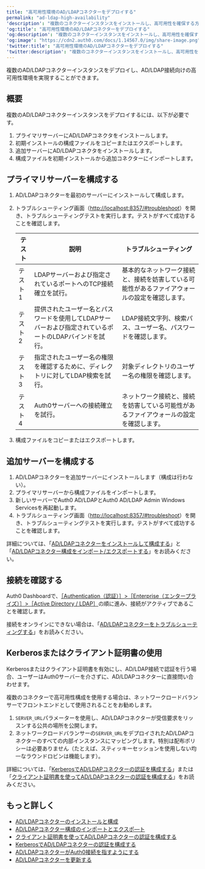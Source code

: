 ```yaml
---
title: "高可用性環境のAD/LDAPコネクターをデプロイする"
permalink: "ad-ldap-high-availability"
'description': "複数のコネクターインスタンスをインストールし、高可用性を確保する方法について説明します。"
'og:title': "高可用性環境のAD/LDAPコネクターをデプロイする"
'og:description': "複数のコネクターインスタンスをインストールし、高可用性を確保する方法について説明します。"
'og:image': "https://cdn2.auth0.com/docs/1.14567.0/img/share-image.png"
'twitter:title': "高可用性環境のAD/LDAPコネクターをデプロイする"
'twitter:description': "複数のコネクターインスタンスをインストールし、高可用性を確保する方法について説明します。"
---
```


複数のAD/LDAPコネクターインスタンスをデプロイし、AD/LDAP接続向けの高可用性環境を実現することができます。

## 概要

複数のAD/LDAPコネクターインスタンスをデプロイするには、以下が必要です。

1. プライマリサーバーにAD/LDAPコネクタをインストールします。
2. 初期インストールの構成ファイルをコピーまたはエクスポートします。
3. 追加サーバーにAD/LDAPコネクタをインストールします。
4. 構成ファイルを初期インストールから追加コネクターにインポートします。

## プライマリサーバーを構成する

1. AD/LDAPコネクターを最初のサーバーにインストールして構成します。
2. トラブルシューティング画面（[http://localhost:8357/#troubleshoot](http://localhost:8357/#troubleshoot)）を開き、トラブルシューティングテストを実行します。テストがすべて成功することを確認します。

   <table class="table"><thead>
   <tr>
   <th>テスト</th>
   <th>説明</th>
   <th>トラブルシューティング</th>
   </tr>
   </thead>
   <tbody>
   <tr>
   <td>テスト1</td>
   <td>LDAPサーバーおよび指定されているポートへのTCP接続確立を試行。</td>
   <td>基本的なネットワーク接続と、接続を妨害している可能性があるファイアウォールの設定を確認します。</td>
   </tr>
   <tr>
   <td>テスト2</td>
   <td>提供されたユーザー名とパスワードを使用してLDAPサーバーおよび指定されているポートのLDAPバインドを試行。</td>
   <td>LDAP接続文字列、検索パス、ユーザー名、パスワードを確認します。</td>
   </tr>
   <tr>
   <td>テスト3</td>
   <td>指定されたユーザー名の権限を確認するために、ディレクトリに対してLDAP検索を試行。</td>
   <td>対象ディレクトリのユーザー名の権限を確認します。</td>
   </tr>
   <tr>
   <td>テスト4</td>
   <td>Auth0サーバーへの接続確立を試行。</td>
   <td>ネットワーク接続と、接続を妨害している可能性があるファイアウォールの設定を確認します。</td>
   </tr>
   </tbody>
   </table>
3. 構成ファイルをコピーまたはエクスポートします。

## 追加サーバーを構成する

1. AD/LDAPコネクターを追加サーバーにインストールします（構成は行わない）。
2. プライマリサーバーから構成ファイルをインポートします。
3. 新しいサーバーでAuth0 AD/LDAPとAuth0 AD/LDAP Admin Windows Servicesを再起動します。
4. トラブルシューティング画面（[http://localhost:8357/#troubleshoot](http://localhost:8357/#troubleshoot)）を開き、トラブルシューティングテストを実行します。テストがすべて成功することを確認します。

詳細については、「[AD/LDAPコネクターをインストールして構成する](/docs/ja-jp/authenticate/identity-providers/enterprise-identity-providers/active-directory-ldap/ad-ldap-connector/install-configure-ad-ldap-connector)」と「[AD/LDAPコネクター構成をインポート/エクスポートする](/docs/ja-jp/authenticate/identity-providers/enterprise-identity-providers/active-directory-ldap/ad-ldap-connector/import-export-ad-ldap-connector-configs)」をお読みください。

## 接続を確認する

<Tooltip data-tooltip-id="react-containers-DefinitionTooltip-0" href="/docs/ja-jp/glossary?term=auth0-dashboard" tip="Auth0 Dashboard: サービスを構成するためのAuth0の主製品。" cta="用語集の表示">Auth0 Dashboard</Tooltip>で、[［Authentication（認証）］>［Enterprise（エンタープライズ）］>［Active Directory / LDAP］](https://manage.auth0.com/#/connections/enterprise/ad)の順に進み、接続がアクティブであることを確認します。

接続をオンラインにできない場合は、「[AD/LDAPコネクターをトラブルシューティングする](/docs/ja-jp/troubleshoot/integration-extensibility-issues/troubleshoot-ad-ldap-connector)」をお読みください。

## Kerberosまたはクライアント証明書の使用

Kerberosまたはクライアント証明書を有効にし、AD/LDAP接続で認証を行う場合、ユーザーはAuth0サーバーを介さずに、AD/LDAPコネクターに直接問い合わせます。

複数のコネクターで高可用性構成を使用する場合は、ネットワークロードバランサーでフロントエンドとして使用されることをお勧めします。

1. `SERVER_URL`パラメーターを使用し、AD/LDAPコネクターが受信要求をリッスンする公共の場所を公開します。
2. ネットワークロードバランサーの`SERVER_URL`をデプロイされたAD/LDAPコネクターのすべての内部インスタンスにマッピングします。特別は配布ポリシーは必要ありません（たとえば、スティッキーセッションを使用しない均一なラウンドロビンは機能します）。

詳細については、「[KerberosでAD/LDAPコネクターの認証を構成する](/docs/ja-jp/authenticate/identity-providers/enterprise-identity-providers/active-directory-ldap/ad-ldap-connector/configure-ad-ldap-connector-with-kerberos)」または「[クライアント証明書を使ってAD/LDAPコネクターの認証を構成する](/docs/ja-jp/authenticate/identity-providers/enterprise-identity-providers/active-directory-ldap/ad-ldap-connector/configure-ad-ldap-connector-client-certificates)」をお読みください。

## もっと詳しく

* [AD/LDAPコネクターのインストールと構成](/docs/ja-jp/authenticate/identity-providers/enterprise-identity-providers/active-directory-ldap/ad-ldap-connector/install-configure-ad-ldap-connector)
* [AD/LDAPコネクター構成のインポートとエクスポ―ト](/docs/ja-jp/authenticate/identity-providers/enterprise-identity-providers/active-directory-ldap/ad-ldap-connector/import-export-ad-ldap-connector-configs)
* [クライアント証明書を使ってAD/LDAPコネクターの認証を構成する](/docs/ja-jp/authenticate/identity-providers/enterprise-identity-providers/active-directory-ldap/ad-ldap-connector/configure-ad-ldap-connector-client-certificates)
* [KerberosでAD/LDAPコネクターの認証を構成する](/docs/ja-jp/authenticate/identity-providers/enterprise-identity-providers/active-directory-ldap/ad-ldap-connector/configure-ad-ldap-connector-with-kerberos)
* [AD/LDAPコネクターがAuth0接続を指すようにする](/docs/ja-jp/authenticate/identity-providers/enterprise-identity-providers/active-directory-ldap/ad-ldap-connector/ad-ldap-connector-to-auth0)
* [AD/LDAPコネクターを更新する](/docs/ja-jp/authenticate/identity-providers/enterprise-identity-providers/active-directory-ldap/ad-ldap-connector/update-ad-ldap-connectors)